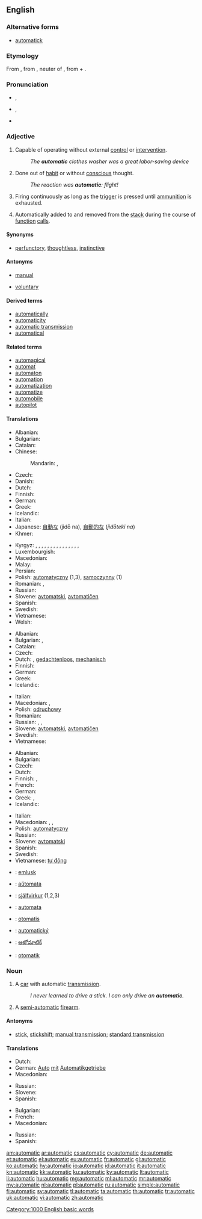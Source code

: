==English==

===Alternative forms===
* [[automatick]]

===Etymology===
From {{etyl|fr|en}} {{term|automatique|lang=fr}}, from {{etyl|grc|en}} {{term|αὐτόματον|tr=automaton|lang=grc}}, neuter of {{term|αὐτόματος||self-moving, moving of oneself, self-acting, spontaneous|tr=automatos|lang=grc}}, from {{term|αὐτός||self, myself|tr=autos|lang=grc}} + {{term|μέμαα||to wish eagerly, strive, yearn, desire|tr=memaa|lang=grc}}.

===Pronunciation===
* {{a|UK}} {{IPA|/ˌɔːtəˈmætɪk/}}, {{X-SAMPA|/%O:t@"m{tIk/}}
* {{a|US}} {{IPA|/ˌɔtəˈmætɪk/}}, {{X-SAMPA|/%Ot@"m{tIk/}}
* {{audio|en-us-automatic.ogg|Audio (US)}}
*: {{rhymes|ætɪk}}

===Adjective===
{{en-adj|-}}

# Capable of operating without external [[control]] or [[intervention]].
#: ''The '''automatic''' clothes washer was a great labor-saving device''
# Done out of [[habit]] or without [[conscious]] thought.
#: ''The reaction was '''automatic''': flight!''
# {{context|of a [[firearm]] such as a [[machine gun]]}} Firing continuously as long as the [[trigger]] is pressed until [[ammunition]] is exhausted.
# {{computing|of a local [[variable]]}} Automatically added to and removed from the [[stack]] during the course of [[function]] [[call]]s.

====Synonyms====
* {{sense|without conscious thought}} [[perfunctory]], [[thoughtless]], [[instinctive]]

====Antonyms====
* {{sense|capable of operating without external control}} [[manual]]
* {{sense|without conscious thought}} [[voluntary]]

====Derived terms====
* [[automatically]]
* [[automaticity]]
* [[automatic transmission]]
* [[automatical]]

====Related terms====
* [[automagical]]
* [[automat]]
* [[automaton]]
* [[automation]]
* [[automatization]]
* [[automatize]]
* [[automobile]]
* [[autopilot]]

====Translations====
{{trans-top|capable of operating without external control}}
* Albanian: {{t+|sq|automatik}}
* Bulgarian: {{t+|bg|автоматичен}}
* Catalan: {{t-|ca|automàtic}}
* Chinese:
*: Mandarin: {{t-|cmn|自動|alt=自動的|sc=Hani}}, {{t-|cmn|自动|alt=自动的|tr=zìdòng de|sc=Hani}}
* Czech: {{t+|cs|automatický|m}}
* Danish: {{t-|da|automatik}}
* Dutch: {{t+|nl|automatisch}}
* Finnish: {{t+|fi|automaattinen}}
* German: {{t+|de|automatisch}}
* Greek: {{t+|el|αυτόματος|m|tr=''aftómatos''}}
* Icelandic: {{t-|is|sjálfvirkur|m}}
* Italian: {{t-|it|automatico}}
* Japanese: [[自動な]] (jidō na), [[自動的な]] (''jidōteki na'')
* Khmer: {{t+|km|ស្វ័យប្រវត្ត|sc=Khmr|tr=svay prɑvoat}}
{{trans-mid}}
* Kyrgyz: {{t+|ky|автоматтык}}, {{t+|ky|автоматтуу}}, {{t+|ky|автоматтуу түрдө}}, {{t-|ky|өзүнөн өзү}}, {{t-|ky|машиналуу түрдө}}, {{t+|ky|эс катышпастан}}, {{t-|ky|эрксиз}}, {{t+|ky|аргасыз}}, {{t+|ky|айласыз}}, {{t-|ky|аңсыз}}, {{t+|ky|акылдан тыш}}, {{t+|ky|механикалык}}, {{t-|ky|машинадай}}, {{t+|ky|адатынча}}, {{t+|ky|өзү жүрүүчү}}, {{t+|ky|өзү кыймылдоочу}}
* Luxembourgish: {{t-|lb|automatesch}}
* Macedonian: {{t-|mk|автоматски|m|tr=avtomátski}}
* Malay: {{t-|ms|automatik}}
* Persian: {{t+|fa|خودکار|tr=xodkâr|sc=fa-Arab}}
* Polish: [[automatyczny]] (1,3), [[samoczynny]] (1)
* Romanian: {{t+|ro|automat|m|n}}, {{t-|ro|automată|f}}
* Russian: {{t+|ru|автоматический|tr=avtomatíčeskij}}
* Slovene: [[avtomatski]], [[avtomatičen]]
* Spanish: {{t-|es|automático|m}}
* Swedish: {{t+|sv|automatisk}}
* Vietnamese: {{t+|vi|tự động}}
* Welsh: {{t|cy|hunanysgogol}}
{{trans-bottom}}

{{trans-top|acting without conscious thought}}
* Albanian: {{t+|sq|automatik}}
* Bulgarian: {{t+|bg|неволен}}, {{t+|bg|машинален}}
* Catalan: {{t-|ca|automàtic}}
* Czech: {{t+|cs|automatický|m}}
* Dutch: {{t+|nl|automatisch}}, [[gedachtenloos]], [[mechanisch]]
* Finnish: {{t+|fi|automaattinen}}
* German: {{t+|de|automatisch}}
* Greek: {{t+|el|αυτόματος|m|tr=aftómatos}}
* Icelandic: {{t-|is|sjálfvirkur|m}}
{{trans-mid}}
* Italian: {{t-|it|automatico}}
* Macedonian: {{t-|mk|автоматски|tr=avtomátski}}, {{t-|mk|механички|tr=mehánički}}
* Polish: [[odruchowy]] {{m}}
* Romanian: {{t+|ro|automat|m|n}}
* Russian: {{t+|ru|автоматический|tr=avtomatíčeskij}}, {{t+|ru|механический|tr=''mexaníčeskij''}}, {{t+|ru|машинальный|tr=''mašinál'nyj''}}
* Slovene: [[avtomatski]], [[avtomatičen]]
* Swedish: {{t+|sv|automatisk}}
* Vietnamese: {{t+|vi|tự nhiên}}
{{trans-bottom}}

{{trans-top|describing a firearm which fires continuously}}
* Albanian: {{t+|sq|automatik}}
* Bulgarian: {{t+|bg|автоматичен}}
* Czech: {{t+|cs|automatický|m}}
* Dutch: {{t+|nl|automatisch}}
* Finnish: {{t+|fi|automaattinen}}, {{t-|fi|sarjatuli-}}
* French: {{t+|fr|automatique}}
* German: {{t+|de|automatisch}}
* Greek: {{t+|el|αυτόματο|n|tr=aftómato}}, {{t+|el|αυτόματος|m|tr=aftómatos}}
* Icelandic: {{t-|is|sjálfvirkur|m}}
{{trans-mid}}
* Italian: {{t-|it|automatico}}
* Macedonian: {{t-|mk|автоматски|m|tr=avtomátski}}, {{t-|mk|автоматска|f|tr=avtomátskа}}, {{t-|mk|автоматско|n|tr=avtomátsko}}
* Polish: [[automatyczny]] {{m}}
* Russian: {{t+|ru|автоматический|tr=avtomatíčeskij}}
* Slovene: [[avtomatski]]
* Spanish: {{t-|es|automático}}
* Swedish: {{t+|sv|automatisk}}
* Vietnamese: [[tự động]]
{{trans-bottom}}

{{checktrans-top}}
* {{ttbc|br}}: [[emlusk]]
* {{ttbc|eo}}: [[aŭtomata]]
* {{ttbc|is}}: [[sjálfvirkur]] (1,2,3)
* {{ttbc|io}}: [[automata]]
* {{ttbc|id}}: [[otomatis]]
{{trans-mid}}
* {{ttbc|sk}}: [[automatický]]
* {{ttbc|te}}: [[ఆటోమాటిక్]]
* {{ttbc|tr}}: [[otomatik]]
{{trans-bottom}}

===Noun===
{{en-noun}}

# A [[car]] with automatic [[transmission]].
#: ''I never learned to drive a stick. I can only drive an '''automatic'''.''
# A [[semi-automatic]] [[firearm]].

====Antonyms====
* {{sense|car with automatic transmission}} [[stick]], [[stickshift]]; [[manual transmission]]; [[standard transmission]]

====Translations====
{{trans-top|A car with automatic transmission}}
* Dutch: {{t+|nl|automaat|m}}
* German: [[Auto]] [[mit]] [[Automatikgetriebe]] {{n}}
* Macedonian: {{t-|mk|автоматик|m|tr=avtomátik}}
{{trans-mid}}
* Russian: {{t+|ru|автомат|m|tr=avtomát|sc=Cyrl}}
* Slovene: {{t-|sl|avtomatik|m}}
* Spanish: {{t-|es|automático|m}}
{{trans-bottom}}

{{trans-top|A semi-automatic pistol}}
* Bulgarian: {{t+|bg|автомат}}
* French: {{t+|fr|semi-automatique|m}}
* Macedonian: {{t-|mk|полуавтоматски пиштол|m|tr=poluavtomátski píštol}}
{{trans-mid}}
* Russian: {{t+|ru|автомат|m|tr=avtomát|sc=Cyrl}}
* Spanish: {{t-|es|semi-automática|f}}
{{trans-bottom}}

[[Category:1000 English basic words]]

[[am:automatic]]
[[ar:automatic]]
[[cs:automatic]]
[[cy:automatic]]
[[de:automatic]]
[[et:automatic]]
[[el:automatic]]
[[eu:automatic]]
[[fr:automatic]]
[[gl:automatic]]
[[ko:automatic]]
[[hy:automatic]]
[[io:automatic]]
[[id:automatic]]
[[it:automatic]]
[[kn:automatic]]
[[kk:automatic]]
[[ku:automatic]]
[[ky:automatic]]
[[lt:automatic]]
[[li:automatic]]
[[hu:automatic]]
[[mg:automatic]]
[[ml:automatic]]
[[mr:automatic]]
[[my:automatic]]
[[nl:automatic]]
[[pl:automatic]]
[[ru:automatic]]
[[simple:automatic]]
[[fi:automatic]]
[[sv:automatic]]
[[tl:automatic]]
[[ta:automatic]]
[[th:automatic]]
[[tr:automatic]]
[[uk:automatic]]
[[vi:automatic]]
[[zh:automatic]]